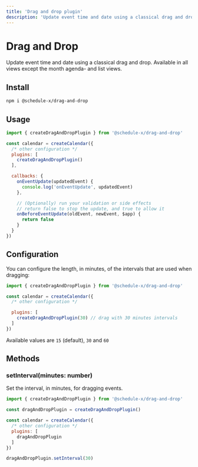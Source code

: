 ```yaml
---
title: 'Drag and drop plugin'
description: 'Update event time and date using a classical drag and drop.'
---
```


# Drag and Drop

Update event time and date using a classical drag and drop. Available in all views except the month agenda- and list views.

## Install

```bash copy
npm i @schedule-x/drag-and-drop
```

## Usage

```js
import { createDragAndDropPlugin } from '@schedule-x/drag-and-drop'

const calendar = createCalendar({
  /* other configuration */
  plugins: [
    createDragAndDropPlugin()
  ],

  callbacks: {
    onEventUpdate(updatedEvent) {
      console.log('onEventUpdate', updatedEvent)
    },

    // (Optionally) run your validation or side effects
    // return false to stop the update, and true to allow it
    onBeforeEventUpdate(oldEvent, newEvent, $app) {
      return false
    }
  }
})
```

## Configuration

You can configure the length, in minutes, of the intervals that are used when dragging:

```js
import { createDragAndDropPlugin } from '@schedule-x/drag-and-drop'

const calendar = createCalendar({
  /* other configuration */

  plugins: [
    createDragAndDropPlugin(30) // drag with 30 minutes intervals
  ]
})
```

Available values are `15` (default), `30` and `60`

## Methods

### setInterval(minutes: number)

Set the interval, in minutes, for dragging events.

```js
import { createDragAndDropPlugin } from '@schedule-x/drag-and-drop'

const dragAndDropPlugin = createDragAndDropPlugin()

const calendar = createCalendar({
  /* other configuration */
  plugins: [
    dragAndDropPlugin
  ]
})

dragAndDropPlugin.setInterval(30)
```